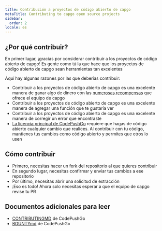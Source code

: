 ```yaml
---
title: Contribución a proyectos de código abierto de capgo
metaTitle: Contributing to capgo open source projects
sidebar:
  order: 2
locale: es
---
```


## ¿Por qué contribuir?

En primer lugar, ¡gracias por considerar contribuir a los proyectos de código abierto de capgo! Es gente como tú la que hace que los proyectos de código abierto de capgo sean herramientas tan excelentes

Aquí hay algunas razones por las que deberías contribuir:

* Contribuir a los proyectos de código abierto de capgo es una excelente manera de ganar algo de dinero con las [numerosas recompensas](https://consolealgoraio/org/Capgo/) que ofrece el equipo de capgo
* Contribuir a los proyectos de código abierto de capgo es una excelente manera de agregar una función que te gustaría ver
* Contribuir a los proyectos de código abierto de capgo es una excelente manera de corregir un error que encontraste
* [La licencia principal de CodePushGo](https://github.com/Cap-go/capgo/blob/main/LICENSE/) requiere que hagas de código abierto cualquier cambio que realices. Al contribuir con tu código, mantienes tus cambios como código abierto y permites que otros lo usen

## Cómo contribuir

* Primero, necesitas hacer un fork del repositorio al que quieres contribuir
* En segundo lugar, necesitas confirmar y enviar tus cambios a ese repositorio
* Por último, necesitas abrir una solicitud de extracción
* ¡Eso es todo! Ahora solo necesitas esperar a que el equipo de capgo revise tu PR

## Documentos adicionales para leer

* [CONTRIBUTINGMD](https://github.com/Cap-go/capgo/blob/main/CONTRIBUTINGmd/) de CodePushGo
* [BOUNTYmd](https://github.com/Cap-go/capgo/blob/main/BOUNTYmd/) de CodePushGo
